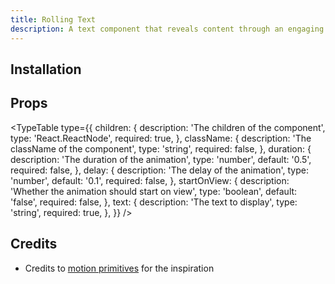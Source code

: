 ```yaml
---
title: Rolling Text
description: A text component that reveals content through an engaging rolling animation.
---
```


<ComponentPreview name="rolling-text-demo" />

## Installation

<ComponentInstallation name="rolling-text" />

## Props

<TypeTable
  type={{
    children: {
      description: 'The children of the component',
      type: 'React.ReactNode',
      required: true,
    },
    className: {
      description: 'The className of the component',
      type: 'string',
      required: false,
    },
    duration: {
      description: 'The duration of the animation',
      type: 'number',
      default: '0.5',
      required: false,
    },
    delay: {
      description: 'The delay of the animation',
      type: 'number',
      default: '0.1',
      required: false,
    },
    startOnView: {
      description: 'Whether the animation should start on view',
      type: 'boolean',
      default: 'false',
      required: false,
    },
    text: {
      description: 'The text to display',
      type: 'string',
      required: true,
    },
  }}
/>

## Credits

- Credits to [motion primitives](https://motion-primitives.com/docs/text-roll) for the inspiration
